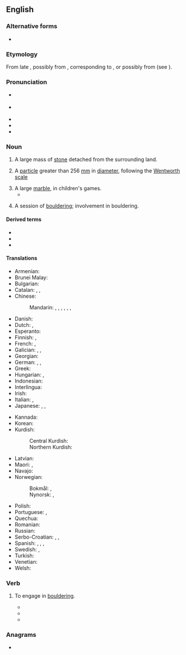 {{also|Boulder}}
==English==

===Alternative forms===
* {{alt|en|bowlder|bulder||dated}}

===Etymology===
From late {{inh|en|enm|bulder|}}, possibly from {{bor|en|sv|bullersten||noisy stone}}, corresponding to {{com|sv|buller|t1=noisy|sten|t2=stone|nocat=1}}, or possibly from {{der|en|nl|bolder|}} (see {{m|nl|bol||sphere, ball, globe}}).

===Pronunciation===
* {{a|RP}} {{IPA|en|/ˈbəʊl.də(ɹ)/}}
* {{a|GA}} {{IPA|en|/ˈboʊldəɹ/}}
* {{audio|en|en-us-boulder.ogg|Audio (US)}}
* {{rhymes|en|əʊldə(ɹ)|s=2}}
* {{homophones|en|bolder}}

===Noun===
{{en-noun}}

# A large mass of [[stone]] detached from the surrounding land.
# {{lb|en|geology}} A [[particle]] greater than 256 [[mm]] in [[diameter]], following the [[Wentworth scale]]
# A large [[marble]], in children's games.
#* {{quote-text|en|year=2006|author=Carol Benson|title=The Old Lonesome|page=84|passage=There were four sizes of marbles and we called them '''boulders''', biggies, regulars, and teenies.}}
# {{lb|en|climbing}} A session of [[bouldering]]; involvement in bouldering.

====Derived terms====
* {{l|en|boulder clay}}
* {{l|en|Boulder County}}
* {{l|en|bouldering}}

====Translations====
{{trans-top|large mass of stone}}
* Armenian: {{t+|hy|գլաքար}}
* Brunei Malay: {{t|kxd|batu}}
* Bulgarian: {{t+|bg|балван}}
* Catalan: {{t+|ca|bloc|m}}, {{t|ca|penyal|m}}, {{t+|ca|tormo|m}}
* Chinese:
*: Mandarin: {{t+|cmn|漂礫|sc=Hani}}, {{t+|cmn|漂砾|tr=piāolì|sc=Hani}}, {{t+|cmn|磐石|tr=pánshí|sc=Hani}}, {{t+|cmn|頑石|sc=Hani}}, {{t+|cmn|顽石|tr=wánshí|sc=Hani}}, {{t+|cmn|圓石頭|sc=Hani}}, {{t+|cmn|圆石头|tr=yuánshítou|sc=Hani}}
* Danish: {{t+|da|kampesten}}
* Dutch: {{t+|nl|rotsblok|n}}, {{t+|nl|kei}}
* Esperanto: {{t+|eo|ŝtonego}}
* Finnish: {{t+|fi|lohkare}}, {{t+|fi|järkäle}}
* French: {{t+|fr|rocher|m}}, {{t+|fr|boulder|m}}
* Galician: {{t+|gl|pena|f}}, {{t+|gl|penedo|m}}, {{t+|gl|rocha|f}}
* Georgian: {{t|ka|ლოდი|sc=Geor}}
* German: {{t+|de|Felsbrocken|m}}, {{t+|de|Felsblock|m}}, {{t+|de|Fels|m}}
* Greek: {{t+|el|ογκόλιθος|m}}
* Hungarian: {{t+|hu|szikla}}, {{t+|hu|kőszikla}}
* Indonesian: {{t|id|batu longsor}}
* Interlingua: {{t|ia|[[petra]] [[grosse]]}}
* Irish: {{t|ga|bollán|m}}
* Italian: {{t+|it|macigno|m}}, {{t+|it|masso|m}}
* Japanese: {{t|ja|玉石|tr=たまいし, tamaishi|sc=Jpan}}, {{t|ja|大石|tr=おおいし, ōishi|sc=Jpan}}, {{t|ja|丸石|tr=まるいし, maruishi|sc=Jpan}}
{{trans-mid}}
* Kannada: {{t+|kn|ಬಂಡೆ}}
* Korean: {{t+|ko|바위}}
* Kurdish:
*: Central Kurdish: {{t|ckb|تاوێر}}
*: Northern Kurdish: {{t+|kmr|çel|m}}
* Latvian: {{t|lv|laukakmens|m|sc=Cyrl}}
* Maori: {{t|mi|makahuri}}, {{t|mi|toka}}
* Navajo: {{t|nv|tsétsoh}}
* Norwegian:
*: Bokmål: {{t|nb|steinblokk|m|f}}, {{t|nb|kampestein|m}}
*: Nynorsk: {{t|nn|steinblokk|m|f}}, {{t|nn|kampestein|m}}
* Polish: {{t+|pl|głaz|m}}
* Portuguese: {{t+|pt|pedregulho|m}}, {{t+|pt|rocha|f}}
* Quechua: {{t|qu|qaqa qaqa}}
* Romanian: {{t+|ro|bolovan|m}}
* Russian: {{t+|ru|валу́н|m}}
* Serbo-Croatian: {{t+|sh|stijena}}, {{t+|sh|stena}}, {{t+|sh|oblutak}}
* Spanish: {{t+|es|peñasco|m}}, {{t+|es|peña|f}}, {{t+|es|roca|f}}, {{t|es|pedrusco|m}}
* Swedish: {{t+|sv|stenblock|n}}, {{t|sv|stenbumling|c}}
* Turkish: {{t-needed|tr}}
* Venetian: {{t|vec|masegna|f}}
* Welsh: {{t+|cy|clogfaen|m}}
{{trans-bottom}}

===Verb===
{{en-verb}}

# {{lb|en|climbing}} To engage in [[bouldering]].
#* {{quote-journal|en|title=The ties that bind ..., ... and prevent falls have become family unifier in rock climbing|work=Salt Lake Tribune|date=November 18, 2005|passage=He '''bouldered''' a route in the same area with ease. Mitchell, 11, was hanging with the older kids in an area where bouldering nearly upside down seemed to be....}}
#* {{quote-journal|en|title=The steep learning curve|work=telegraph.co.uk|author=Tony Durrant|date=July 18, 2006|passage=As the week unfolded, we were taught about the equipment we needed, how to tie a rope and what to wear. We learnt to balance on our feet rather than cling on with our arms and to trust our rock shoes, the moulded rubber slippers that can grip the smoothest of surfaces. We abseiled, '''bouldered''' and belayed.}}
#* {{quote-journal|en|title=Homes blend eco-friendliness, unique design|work=Sierra Sun|date=February 15, 2007|passage=Built around a massive egg-shaped granite boulder, the home of Darrow and ... “ There's even old climbing hardware in it because people '''bouldered''' on it for years.}}

===Anagrams===
* {{anagrams|en|a=bdeloru|doubler}}